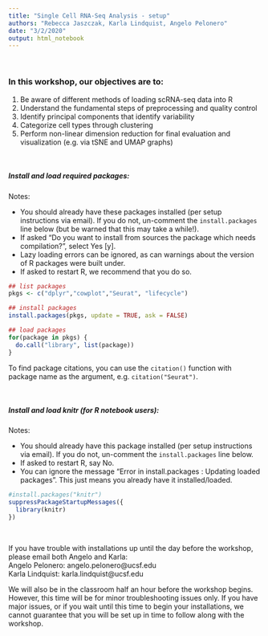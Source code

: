 ```yaml
---
title: "Single Cell RNA-Seq Analysis - setup" 
authors: "Rebecca Jaszczak, Karla Lindquist, Angelo Pelonero"
date: "3/2/2020"
output: html_notebook
---
```


<br/>

### In this workshop, our objectives are to:  

1. Be aware of different methods of loading scRNA-seq data into R
2. Understand the fundamental steps of preprocessing and quality control
3. Identify principal components that identify variability
4. Categorize cell types through clustering
5. Perform non-linear dimension reduction for final evaluation and visualization (e.g. via tSNE and UMAP graphs)

<br/>

##### Install and load required packages:

Notes: 

* You should already have these packages installed (per setup instructions via email). If you do not, un-comment the `install.packages` line below (but be warned that this may take a while!).   
* If asked "Do you want to install from sources the package which needs compilation?", select Yes [y].  
* Lazy loading errors can be ignored, as can warnings about the version of R packages were built under. 
* If asked to restart R, we recommend that you do so. 

```r

## list packages
pkgs <- c("dplyr","cowplot","Seurat", "lifecycle") 

## install packages
install.packages(pkgs, update = TRUE, ask = FALSE)  

## load packages
for(package in pkgs) {
  do.call("library", list(package))
}
```
To find package citations, you can use the `citation()` function with package name as the argument, e.g. `citation("Seurat")`.  

<br/>

##### Install and load knitr (for R notebook users):  

Notes:  

* You should already have this package installed (per setup instructions via email). If you do not, un-comment the `install.packages` line below.  
* If asked to restart R, say No.  
* You can ignore the message "Error in install.packages : Updating loaded packages". This just means you already have it installed/loaded.  

```r
#install.packages("knitr")
suppressPackageStartupMessages({
  library(knitr)
})
```

<br/> 

If you have trouble with installations up until the day before the workshop, please email both Angelo and Karla:  
Angelo Pelonero: angelo.pelonero@ucsf.edu  
Karla Lindquist: karla.lindquist@ucsf.edu  

We will also be in the classroom half an hour before the workshop begins. However, this time will be for minor troubleshooting issues only. If you have major issues, or if you wait until this time to begin your installations, we cannot guarantee that you will be set up in time to follow along with the workshop.      

